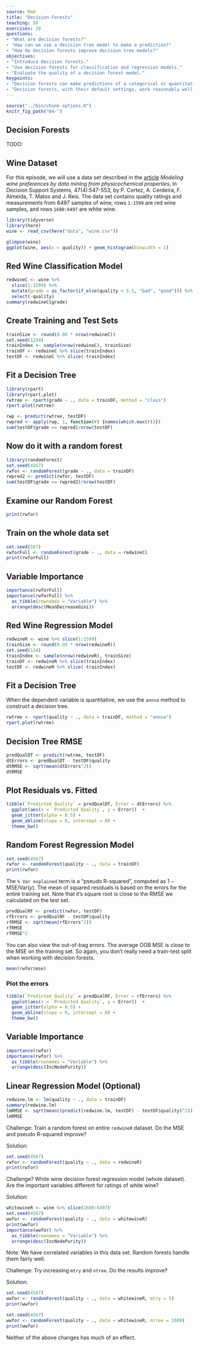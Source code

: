 ```yaml
---
source: Rmd
title: "Decision Forests"
teaching: 50 
exercises: 20
questions:
- "What are decision forests?"
- "How can we use a decision tree model to make a prediction?"
- "How do decision forests improve decision tree models?"
objectives:
- "Introduce decision forests."
- "Use decision forests for classification and regression models."
- "Evaluate the quality of a decision forest model."
keypoints:
- "Decision forests can make predictions of a categorical or quantitative variable."
- "Decision forests, with their default settings, work reasonably well."
---
```


```r
source("../bin/chunk-options.R")
knitr_fig_path("04-")
```

## Decision Forests

TODO:

## Wine Dataset

For this episode, we will use a data set described in the [article](https://doi.org/10.1016/j.dss.2009.05.016) *Modeling wine preferences by data mining from physicochemical properties*, in Decision Support Systems, 47(4):547-553, by P. Cortez, A. Cerdeira, F. Almeida, T. Matos and J. Reis. The data set contains quality ratings and measurements from 6497 samples of wine; rows `1:1599` are red wine samples, and rows `1600:6497` are white wine. 

```r
library(tidyverse)
library(here)
wine <- read_csv(here("data", "wine.csv"))
```

```r
glimpse(wine)
ggplot(wine, aes(x = quality)) + geom_histogram(binwidth = 1)
```

## Red Wine Classification Model

```r
redwineC <- wine %>%
  slice(1:1599) %>%
  mutate(grade = as_factor(if_else(quality < 5.5, "bad", "good"))) %>%  
  select(-quality)
summary(redwineC$grade)
```

## Create Training and Test Sets

```r
trainSize <- round(0.80 * nrow(redwineC))
set.seed(1234) 
trainIndex <- sample(nrow(redwineC), trainSize)
trainDF <- redwineC %>% slice(trainIndex)
testDF <- redwineC %>% slice(-trainIndex)
```

## Fit a Decision Tree

```r
library(rpart)
library(rpart.plot)
rwtree <- rpart(grade ~ ., data = trainDF, method = "class")
rpart.plot(rwtree)
```


```r
rwp <- predict(rwtree, testDF)
rwpred <- apply(rwp, 1, function(r) {names(which.max(r))})
sum(testDF$grade == rwpred)/nrow(testDF)
```

## Now do it with a random forest


```r
library(randomForest)
set.seed(4567)
rwfor <- randomForest(grade ~ ., data = trainDF)
rwpred2 <- predict(rwfor, testDF)
sum(testDF$grade == rwpred2)/nrow(testDF)
```


## Examine our Random Forest

```r
print(rwfor)
```

## Train on the whole data set

```r
set.seed(567)
rwforFull <- randomForest(grade ~ ., data = redwineC)
print(rwforFull)
```

## Variable Importance

```r
importance(rwforFull)
importance(rwforFull) %>% 
  as_tibble(rownames = "Variable") %>% 
  arrange(desc(MeanDecreaseGini))
```

## Red Wine Regression Model

```r
redwineR <- wine %>% slice(1:1599) 
trainSize <- round(0.80 * nrow(redwineR))
set.seed(124) 
trainIndex <- sample(nrow(redwineR), trainSize)
trainDF <- redwineR %>% slice(trainIndex)
testDF <- redwineR %>% slice(-trainIndex)
```

## Fit a Decision Tree

When the dependent variable is quantitative, we use the `anova` method to construct a decision tree.

```r
rwtree <- rpart(quality ~ ., data = trainDF, method = "anova")
rpart.plot(rwtree)
```

## Decision Tree RMSE

```r
predQualDT <- predict(rwtree, testDF)
dtErrors <- predQualDT - testDF$quality
dtRMSE <- sqrt(mean(dtErrors^2))
dtRMSE
```

## Plot Residuals vs. Fitted

```r
tibble(`Predicted Quality` = predQualDT, Error = dtErrors) %>%
  ggplot(aes(x = `Predicted Quality`, y = Error))  +
  geom_jitter(alpha = 0.5) +
  geom_abline(slope = 0, intercept = 0) +
  theme_bw()
```



## Random Forest Regression Model


```r
set.seed(4567)
rwfor <- randomForest(quality ~ ., data = trainDF)
print(rwfor)
```

The `% Var explained` term is a "pseudo R-squared", computed as $1 - \text{MSE}/\text{Var}(y)$.
The mean of squared residuals is based on the errors for the entire training set. Note that it's square root is close to the RMSE we calculated on the test set. 

```r
predQualRF <- predict(rwfor, testDF) 
rfErrors <- predQualRF - testDF$quality
rfRMSE <- sqrt(mean(rfErrors^2))
rfRMSE
rfRMSE^2
```

You can also view the out-of-bag errors. The average OOB MSE is close to the MSE on the training set. So again, you don't really need a train-test split when working with decision forests.

```r
mean(rwfor$mse)
```

### Plot the errors

```r
tibble(`Predicted Quality` = predQualRF, Error = rfErrors) %>%
  ggplot(aes(x = `Predicted Quality`, y = Error))  +
  geom_jitter(alpha = 0.5) +
  geom_abline(slope = 0, intercept = 0) +
  theme_bw()
```

## Variable Importance

```r
importance(rwfor)
importance(rwfor) %>% 
  as_tibble(rownames = "Variable") %>% 
  arrange(desc(IncNodePurity))
```

## Linear Regression Model (Optional)

```r
redwine.lm <- lm(quality ~ ., data = trainDF)
summary(redwine.lm)
lmRMSE <- sqrt(mean((predict(redwine.lm, testDF) - testDF$quality)^2))
lmRMSE
```

Challenge: Train a random forest on entire `redwineR` dataset. Do the MSE and pseudo R-squared improve?

Solution:

```r
set.seed(4567)
rwfor <- randomForest(quality ~ ., data = redwineR)
print(rwfor)
```


Challenge? White wine decision forest regression model (whole dataset). Are the important variables different for ratings of white wine?

Solution:

```r
whitewineR <- wine %>% slice(1600:6497) 
set.seed(4567)
wwfor <- randomForest(quality ~ ., data = whitewineR)
print(wwfor)
importance(wwfor) %>% 
  as_tibble(rownames = "Variable") %>% 
  arrange(desc(IncNodePurity))
```

Note: We have correlated variables in this data set. Random forests handle them fairly well.

Challenge: Try increasing `mtry` and `ntree`. Do the results improve?

Solution:

```r
set.seed(4567)
wwfor <- randomForest(quality ~ ., data = whitewineR, mtry = 5)
print(wwfor)
```

```r
set.seed(4567)
wwfor <- randomForest(quality ~ ., data = whitewineR, ntree = 1000)
print(wwfor)
```

Neither of the above changes has much of an effect.
